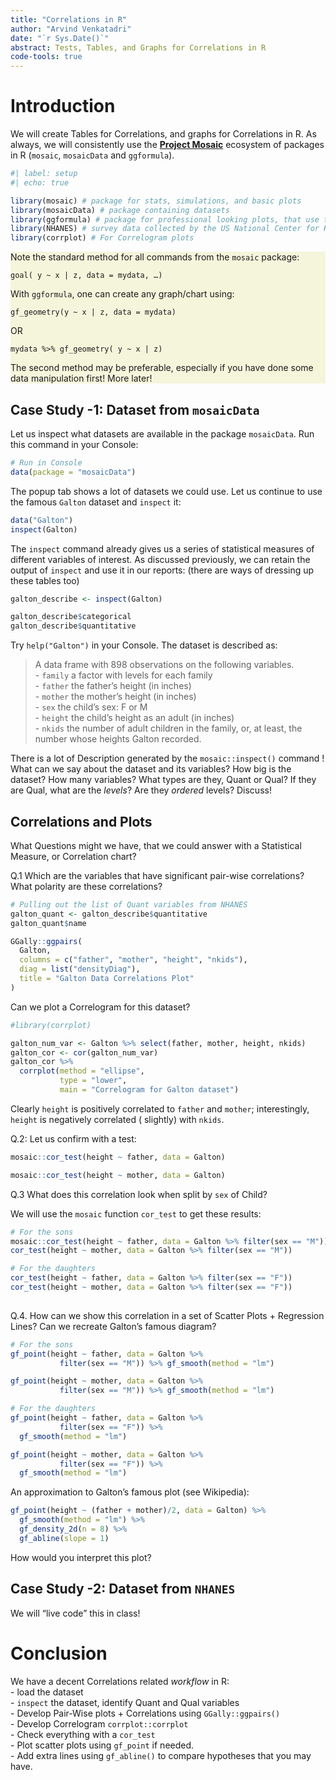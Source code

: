 ```yaml
---
title: "Correlations in R"
author: "Arvind Venkatadri"
date: "`r Sys.Date()`"
abstract: Tests, Tables, and Graphs for Correlations in R
code-tools: true
---
```


# Introduction

We will create Tables for Correlations, and graphs for Correlations in
R. As always, we will consistently use the [**Project
Mosaic**](https://mosaic-web.org) ecosystem of packages in R (`mosaic`,
`mosaicData` and `ggformula`).

```r
#| label: setup
#| echo: true

library(mosaic) # package for stats, simulations, and basic plots
library(mosaicData) # package containing datasets
library(ggformula) # package for professional looking plots, that use the formula interface from mosaic
library(NHANES) # survey data collected by the US National Center for Health Statistics (NCHS)
library(corrplot) # For Correlogram plots

```

::: {.callout-tip style="background: beige"}
Note the standard method for all commands from the `mosaic` package:

`goal( y ~ x | z, data = mydata, …)`

With `ggformula`, one can create any graph/chart using:

`gf_geometry(y ~ x | z, data = mydata)`

OR

`mydata %>% gf_geometry( y ~ x | z)`

The second method may be preferable, especially if you have done some
data manipulation first! More later!
:::

## Case Study -1: Dataset from `mosaicData`

Let us inspect what datasets are available in the package `mosaicData`.
Run this command in your Console:

```r
# Run in Console
data(package = "mosaicData")

```

The popup tab shows a lot of datasets we could use. Let us continue to
use the famous `Galton` dataset and `inspect` it:

```r
data("Galton")
inspect(Galton)

```

The `inspect` command already gives us a series of statistical measures
of different variables of interest. As discussed previously, we can
retain the output of `inspect` and use it in our reports: (there are
ways of dressing up these tables too)

```r

galton_describe <- inspect(Galton)

galton_describe$categorical
galton_describe$quantitative

```

Try `help("Galton")` in your Console. The dataset is described as:

> A data frame with 898 observations on the following variables.\
> - `family` a factor with levels for each family\
> - `father` the father's height (in inches)\
> - `mother` the mother's height (in inches)\
> - `sex` the child's sex: F or M\
> - `height` the child's height as an adult (in inches)\
> - `nkids` the number of adult children in the family, or, at least,
> the number whose heights Galton recorded.

There is a lot of Description generated by the `mosaic::inspect()`
command ! What can we say about the dataset and its variables? How big
is the dataset? How many variables? What types are they, Quant or Qual?
If they are Qual, what are the *levels*? Are they *ordered* levels?
Discuss!

## Correlations and Plots

What Questions might we have, that we could answer with a Statistical
Measure, or Correlation chart?

Q.1 Which are the variables that have significant pair-wise
correlations? What polarity are these correlations?

```r


# Pulling out the list of Quant variables from NHANES
galton_quant <- galton_describe$quantitative
galton_quant$name

GGally::ggpairs(
  Galton,
  columns = c("father", "mother", "height", "nkids"),
  diag = list("densityDiag"),
  title = "Galton Data Correlations Plot"
)

```

Can we plot a Correlogram for this dataset?

```r
#library(corrplot)

galton_num_var <- Galton %>% select(father, mother, height, nkids)
galton_cor <- cor(galton_num_var)
galton_cor %>%
  corrplot(method = "ellipse",
           type = "lower",
           main = "Correlogram for Galton dataset")

```

Clearly `height` is positively correlated to `father` and `mother`;
interestingly, `height` is negatively correlated ( slightly) with
`nkids`.

Q.2: Let us confirm with a test:

```r
mosaic::cor_test(height ~ father, data = Galton)

```

```r
mosaic::cor_test(height ~ mother, data = Galton)

```

Q.3 What does this correlation look when split by `sex` of Child?

We will use the `mosaic` function `cor_test` to get these results:

```r

# For the sons
mosaic::cor_test(height ~ father, data = Galton %>% filter(sex == "M"))
cor_test(height ~ mother, data = Galton %>% filter(sex == "M"))

# For the daughters
cor_test(height ~ father, data = Galton %>% filter(sex == "F"))
cor_test(height ~ mother, data = Galton %>% filter(sex == "F"))
         
```

Q.4. How can we show this correlation in a set of Scatter Plots +
Regression Lines? Can we recreate Galton's famous diagram?

```r
# For the sons
gf_point(height ~ father, data = Galton %>% 
           filter(sex == "M")) %>% gf_smooth(method = "lm")

gf_point(height ~ mother, data = Galton %>% 
           filter(sex == "M")) %>% gf_smooth(method = "lm")

# For the daughters
gf_point(height ~ father, data = Galton %>% 
           filter(sex == "F")) %>% 
  gf_smooth(method = "lm")

gf_point(height ~ mother, data = Galton %>% 
           filter(sex == "F")) %>% 
  gf_smooth(method = "lm")

```

An approximation to Galton's famous plot (see Wikipedia):

```r
gf_point(height ~ (father + mother)/2, data = Galton) %>% 
  gf_smooth(method = "lm") %>% 
  gf_density_2d(n = 8) %>% 
  gf_abline(slope = 1)

```

How would you interpret this plot?

## Case Study -2: Dataset from `NHANES`

We will "live code" this in class!

# Conclusion

We have a decent Correlations related *workflow* in R:\
- load the dataset\
- `inspect` the dataset, identify Quant and Qual variables\
- Develop Pair-Wise plots + Correlations using `GGally::ggpairs()`\
- Develop Correlogram `corrplot::corrplot`\
- Check everything with a `cor_test`\
- Plot scatter plots using `gf_point` if needed.\
- Add extra lines using `gf_abline()` to compare hypotheses that you may
have.

